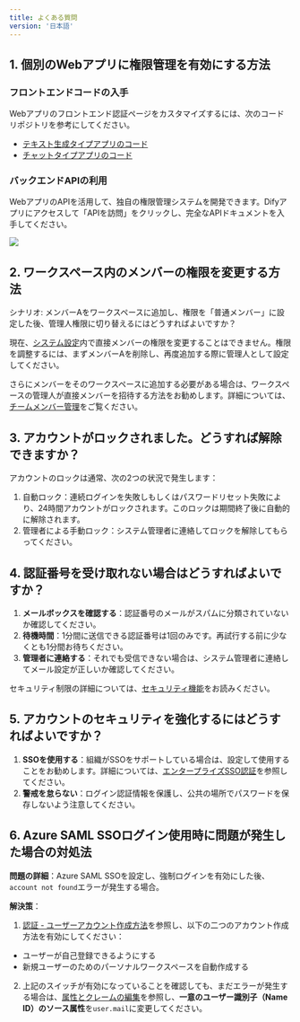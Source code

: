 ```yaml
---
title: よくある質問
version: '日本語'
---
```


## 1. 個別のWebアプリに権限管理を有効にする方法

### フロントエンドコードの入手

Webアプリのフロントエンド認証ページをカスタマイズするには、次のコードリポジトリを参考にしてください。

- [テキスト生成タイプアプリのコード](https://github.com/langgenius/webapp-text-generator)
- [チャットタイプアプリのコード](https://github.com/langgenius/webapp-conversation)

### バックエンドAPIの利用

WebアプリのAPIを活用して、独自の権限管理システムを開発できます。Difyアプリにアクセスして「APIを訪問」をクリックし、完全なAPIドキュメントを入手してください。

![](/ja-jp/img/83116e9cc6c367e59ce712d001860d23.png)

## 2. ワークスペース内のメンバーの権限を変更する方法

シナリオ: メンバーAをワークスペースに追加し、権限を「普通メンバー」に設定した後、管理人権限に切り替えるにはどうすればよいですか？

現在、[システム設定](/administrator-guide/system-settings)内で直接メンバーの権限を変更することはできません。権限を調整するには、まずメンバーAを削除し、再度追加する際に管理人として設定してください。

さらにメンバーをそのワークスペースに追加する必要がある場合は、ワークスペースの管理人が直接メンバーを招待する方法をお勧めします。詳細については、[チームメンバー管理](/ja-jp/user-guide/management/team-members-management)をご覧ください。

## 3. アカウントがロックされました。どうすれば解除できますか？

アカウントのロックは通常、次の2つの状況で発生します：

1. 自動ロック：連続ログインを失敗しもしくはパスワードリセット失敗により、24時間アカウントがロックされます。このロックは期間終了後に自動的に解除されます。
2. 管理者による手動ロック：システム管理者に連絡してロックを解除してもらってください。

## 4. 認証番号を受け取れない場合はどうすればよいですか？

1. **メールボックスを確認する**：認証番号のメールがスパムに分類されていないか確認してください。
2. **待機時間**：1分間に送信できる認証番号は1回のみです。再試行する前に少なくとも1分間お待ちください。
3. **管理者に連絡する**：それでも受信できない場合は、システム管理者に連絡してメール設定が正しいか確認してください。

セキュリティ制限の詳細については、[セキュリティ機能](/ja-jp/administrator-guide/security-guide)をお読みください。

## 5. アカウントのセキュリティを強化するにはどうすればよいですか？

1. **SSOを使用する**：組織がSSOをサポートしている場合は、設定して使用することをお勧めします。詳細については、[エンタープライズSSO認証](/ja-jp/administrator-guide/sso/introduction)を参照してください。
2. **警戒を怠らない**：ログイン認証情報を保護し、公共の場所でパスワードを保存しないよう注意してください。

## 6. Azure SAML SSOログイン使用時に問題が発生した場合の対処法

**問題の詳細**：Azure SAML SSOを設定し、強制ログインを有効にした後、`account not found`エラーが発生する場合。

**解決策**：

1. [認証 - ユーザーアカウント作成方法](/ja-jp/administrator-guide/authentication#エンタープライズ版のユーザーアカウント作成方法)を参照し、以下の二つのアカウント作成方法を有効にしてください：

- ユーザーが自己登録できるようにする
- 新規ユーザーのためのパーソナルワークスペースを自動作成する

2. 上記のスイッチが有効になっていることを確認しても、まだエラーが発生する場合は、[属性とクレームの編集](/ja-jp/administrator-guide/sso/azure/saml#高度な設定属性とクレームの編集)を参照し、**一意のユーザー識別子（Name ID）**の**ソース属性**を`user.mail`に変更してください。
